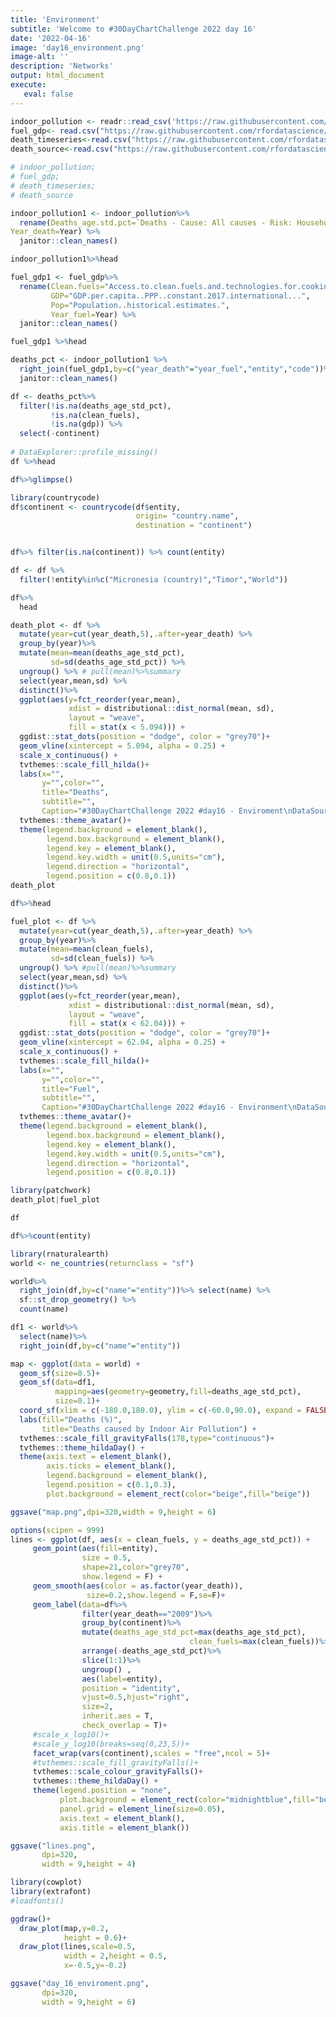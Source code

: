 ```yaml
---
title: 'Environment'
subtitle: 'Welcome to #30DayChartChallenge 2022 day 16'
date: '2022-04-16'
image: 'day16_environment.png'
image-alt: ''
description: 'Networks'
output: html_document
execute: 
   eval: false
---
```



```r
indoor_pollution <- readr::read_csv('https://raw.githubusercontent.com/rfordatascience/tidytuesday/master/data/2022/2022-04-12/indoor_pollution.csv')
fuel_gdp<- read.csv("https://raw.githubusercontent.com/rfordatascience/tidytuesday/master/data/2022/2022-04-12/fuel_gdp.csv")
death_timeseries<-read.csv("https://raw.githubusercontent.com/rfordatascience/tidytuesday/master/data/2022/2022-04-12/death_timeseries.csv")
death_source<-read.csv("https://raw.githubusercontent.com/rfordatascience/tidytuesday/master/data/2022/2022-04-12/death_source.csv")
```
```r
# indoor_pollution;
# fuel_gdp;
# death_timeseries;
# death_source
```

```r
indoor_pollution1 <- indoor_pollution%>%
  rename(Deaths_age.std.pct=`Deaths - Cause: All causes - Risk: Household air pollution from solid fuels - Sex: Both - Age: Age-standardized (Percent)`,
Year_death=Year) %>%
  janitor::clean_names()

indoor_pollution1%>%head
```



```r
fuel_gdp1 <- fuel_gdp%>%
  rename(Clean.fuels="Access.to.clean.fuels.and.technologies.for.cooking....of.population.",
         GDP="GDP.per.capita..PPP..constant.2017.international...",
         Pop="Population..historical.estimates.",
         Year_fuel=Year) %>%
  janitor::clean_names() 

fuel_gdp1 %>%head
```


```r
deaths_pct <- indoor_pollution1 %>%
  right_join(fuel_gdp1,by=c("year_death"="year_fuel","entity","code"))%>%
  janitor::clean_names()

df <- deaths_pct%>%
  filter(!is.na(deaths_age_std_pct),
         !is.na(clean_fuels),
         !is.na(gdp)) %>%
  select(-continent)
  
# DataExplorer::profile_missing()
df %>%head
```

```r
df%>%glimpse()
```

```r
library(countrycode)
df$continent <- countrycode(df$entity,
                            origin= "country.name",
                            destination = "continent")


df%>% filter(is.na(continent)) %>% count(entity)
```


```r
df <- df %>%
  filter(!entity%in%c("Micronesia (country)","Timor","World")) 
```


```r
df%>%
  head
```

```r

death_plot <- df %>%
  mutate(year=cut(year_death,5),.after=year_death) %>%
  group_by(year)%>%
  mutate(mean=mean(deaths_age_std_pct),
         sd=sd(deaths_age_std_pct)) %>%
  ungroup() %>% # pull(mean)%>%summary
  select(year,mean,sd) %>%
  distinct()%>%
  ggplot(aes(y=fct_reorder(year,mean),
             xdist = distributional::dist_normal(mean, sd),
             layout = "weave",
             fill = stat(x < 5.094))) + 
  ggdist::stat_dots(position = "dodge", color = "grey70")+
  geom_vline(xintercept = 5.094, alpha = 0.25) +
  scale_x_continuous() +
  tvthemes::scale_fill_hilda()+
  labs(x="",
       y="",color="",
       title="Deaths",
       subtitle="",
       Caption="#30DayChartChallenge 2022 #day16 - Enviroment\nDataSource: Indoor Air Pollution | DataViz: Federica Gazzelloni")+
  tvthemes::theme_avatar()+
  theme(legend.background = element_blank(),
        legend.box.background = element_blank(),
        legend.key = element_blank(),
        legend.key.width = unit(0.5,units="cm"),
        legend.direction = "horizontal",
        legend.position = c(0.8,0.1))
death_plot
```

```r
df%>%head
```


```r
fuel_plot <- df %>%
  mutate(year=cut(year_death,5),.after=year_death) %>%
  group_by(year)%>%
  mutate(mean=mean(clean_fuels),
         sd=sd(clean_fuels)) %>%
  ungroup() %>% #pull(mean)%>%summary
  select(year,mean,sd) %>%
  distinct()%>%
  ggplot(aes(y=fct_reorder(year,mean),
             xdist = distributional::dist_normal(mean, sd),
             layout = "weave",
             fill = stat(x < 62.04))) + 
  ggdist::stat_dots(position = "dodge", color = "grey70")+
  geom_vline(xintercept = 62.04, alpha = 0.25) +
  scale_x_continuous() +
  tvthemes::scale_fill_hilda()+
  labs(x="",
       y="",color="",
       title="Fuel",
       subtitle="",
       Caption="#30DayChartChallenge 2022 #day16 - Environment\nDataSource: Indoor Air Pollution | DataViz: Federica Gazzelloni")+
  tvthemes::theme_avatar()+
  theme(legend.background = element_blank(),
        legend.box.background = element_blank(),
        legend.key = element_blank(),
        legend.key.width = unit(0.5,units="cm"),
        legend.direction = "horizontal",
        legend.position = c(0.8,0.1))
```


```r
library(patchwork)
death_plot|fuel_plot

```

```r
df
```

```r
df%>%count(entity)
```


```r
library(rnaturalearth)
world <- ne_countries(returnclass = "sf")

world%>%
  right_join(df,by=c("name"="entity"))%>% select(name) %>%
  sf::st_drop_geometry() %>%
  count(name)

df1 <- world%>%
  select(name)%>%
  right_join(df,by=c("name"="entity"))
```


```r

map <- ggplot(data = world) +
  geom_sf(size=0.5)+
  geom_sf(data=df1,
          mapping=aes(geometry=geometry,fill=deaths_age_std_pct),
          size=0.1)+
  coord_sf(xlim = c(-180.0,180.0), ylim = c(-60.0,90.0), expand = FALSE)+
  labs(fill="Deaths (%)",
       title="Deaths caused by Indoor Air Pollution") +
  tvthemes::scale_fill_gravityFalls(178,type="continuous")+
  tvthemes::theme_hildaDay() +
  theme(axis.text = element_blank(),
        axis.ticks = element_blank(),
        legend.background = element_blank(),
        legend.position = c(0.1,0.3),
        plot.background = element_rect(color="beige",fill="beige"))
```


```r
ggsave("map.png",dpi=320,width = 9,height = 6)
```


```r
options(scipen = 999)
lines <- ggplot(df, aes(x = clean_fuels, y = deaths_age_std_pct)) +
     geom_point(aes(fill=entity),
                size = 0.5,
                shape=21,color="grey70",
                show.legend = F) + 
     geom_smooth(aes(color = as.factor(year_death)),
                 size=0.2,show.legend = F,se=F)+
     geom_label(data=df%>%
                filter(year_death=="2009")%>%
                group_by(continent)%>%
                mutate(deaths_age_std_pct=max(deaths_age_std_pct),
                                        clean_fuels=max(clean_fuels))%>%
                arrange(-deaths_age_std_pct)%>%
                slice(1:1)%>%
                ungroup() ,
                aes(label=entity),
                position = "identity",
                vjust=0.5,hjust="right",
                size=2,
                inherit.aes = T,
                check_overlap = T)+
     #scale_x_log10()+
     #scale_y_log10(breaks=seq(0,23,5))+
     facet_wrap(vars(continent),scales = "free",ncol = 5)+
     #tvthemes::scale_fill_gravityFalls()+
     tvthemes::scale_colour_gravityFalls()+
     tvthemes::theme_hildaDay() +
     theme(legend.position = "none",
           plot.background = element_rect(color="midnightblue",fill="beige"),
           panel.grid = element_line(size=0.05),
           axis.text = element_blank(),
           axis.title = element_blank())
```


```r
ggsave("lines.png",
       dpi=320,
       width = 9,height = 4)
```


```r
library(cowplot)
library(extrafont)
#loadfonts()

ggdraw()+
  draw_plot(map,y=0.2,
            height = 0.6)+
  draw_plot(lines,scale=0.5,
            width = 2,height = 0.5,
            x=-0.5,y=-0.2)

```



```r
ggsave("day_16_enviroment.png",
       dpi=320,
       width = 9,height = 6)
```

